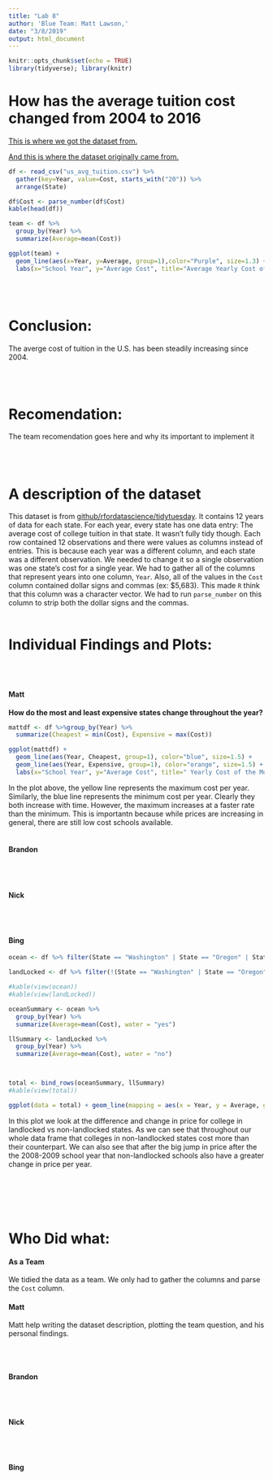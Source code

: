 ```yaml
---
title: "Lab 8"
author: 'Blue Team: Matt Lawson,'
date: "3/8/2019"
output: html_document
---
```


```r
knitr::opts_chunk$set(echo = TRUE)
library(tidyverse); library(knitr)
```


# How has the average tuition cost changed from 2004 to 2016

[This is where we got the dataset from.](https://github.com/rfordatascience/tidytuesday/tree/master/data/2018/2018-04-02)

[And this is where the dataset originally came from.](https://onlinembapage.com/average-tuition-and-educational-attainment-in-the-united-states/)


```r
df <- read_csv("us_avg_tuition.csv") %>%
  gather(key=Year, value=Cost, starts_with("20")) %>%
  arrange(State) 

df$Cost <- parse_number(df$Cost)
kable(head(df))
```


```r
team <- df %>%
  group_by(Year) %>%
  summarize(Average=mean(Cost))

ggplot(team) + 
  geom_line(aes(x=Year, y=Average, group=1),color="Purple", size=1.3) + 
  labs(x="School Year", y="Average Cost", title="Average Yearly Cost of Tuition in the U.S.")
```

  <br><br>
  
# Conclusion:

The averge cost of tuition in the U.S. has been steadily increasing since 2004.  





<br><br>

# Recomendation:

The team recomendation goes here and why its important to implement it

<br><br>


# A description of the dataset

This dataset is from [github/rfordatascience/tidytuesday](https://github.com/rfordatascience/tidytuesday). It contains 12 years of data for each state. For each year, every state has one data entry: The average cost of college tuition in that state. It wasn't fully tidy though. Each row contained 12 observations and there were values as columns instead of entries. This is because each year was a different column, and each state was a different observation. We needed to change it so a single observation was one state's cost for a single year. We had to gather all of the columns that represent years into one column, `Year`. Also, all of the values in the `Cost` column contained dollar signs and commas (ex: $5,683). This made `R` think that this column was a character vector. We had to run `parse_number` on this column to strip both the dollar signs and the commas.
<br><br>


# Individual Findings and Plots:
  <br><br>
  
#### Matt

__How do the most and least expensive states change throughout the year?__
```r
mattdf <- df %>%group_by(Year) %>%
  summarize(Cheapest = min(Cost), Expensive = max(Cost))

ggplot(mattdf) +
  geom_line(aes(Year, Cheapest, group=1), color="blue", size=1.5) +
  geom_line(aes(Year, Expensive, group=1), color="orange", size=1.5) + 
  labs(x="School Year", y="Average Cost", title=" Yearly Cost of the Most Expensive and Least Expensive States")
```

In the plot above, the yellow line represents the maximum cost per year. Similarly, the blue line represents the minimum cost per year. Clearly they both increase with time. However, the maximum increases at a faster rate than the minimum. This is importantn because while prices are increasing in general, there are still low cost schools available.
 <br><br>
 
#### Brandon


<br><br>  

#### Nick


<br><br>  

#### Bing

```r
ocean <- df %>% filter(State == "Washington" | State == "Oregon" | State == "California" | State == "Texas" | State == "Louisianna" | State == "Mississippi" | State == "Alabama" | State == "Florida" | State == "Georgia" | State == "South Carolina" | State == "North Carolina" | State == "Virginia" | State == "Maryland" | State == "Delaware" | State == "New Jersey" | State == "New York" | State == "Connecticut" | State == "Rhode Island" | State == "Massachussetts"| State == "New Hampshire" | State == "Maine" | State == "Hawaii" | State == "Alaska")

landLocked <- df %>% filter(!(State == "Washington" | State == "Oregon" | State == "California" | State == "Texas" | State == "Louisianna" | State == "Mississippi" | State == "Alabama" | State == "Florida" | State == "Georgia" | State == "South Carolina" | State == "North Carolina" | State == "Virginia" | State == "Maryland" | State == "Delaware" | State == "New Jersey" | State == "New York" | State == "Connecticut" | State == "Rhode Island" | State == "Massachussetts"| State == "New Hampshire" | State == "Maine" | State == "Hawaii" | State == "Alaska"))

#kable(view(ocean))
#kable(view(landLocked))

oceanSummary <- ocean %>%
  group_by(Year) %>%
  summarize(Average=mean(Cost), water = "yes")

llSummary <- landLocked %>%
  group_by(Year) %>%
  summarize(Average=mean(Cost), water = "no")



total <- bind_rows(oceanSummary, llSummary)
#kable(view(total))

ggplot(data = total) + geom_line(mapping = aes(x = Year, y = Average, group = water, color = water))
```

In this plot we look at the difference and change in price for college in landlocked vs non-landlocked states. As we can see that throughout our whole data frame that colleges in non-landlocked states cost more than their counterpart. We can also see that after the big jump in price after the the 2008-2009 school year that non-landlocked schools also have a greater change in price per year.

<br><br> <br><br>  

# Who Did what:

#### As a Team
We tidied the data as a team. We only had to gather the columns and parse the `Cost` column.

#### Matt  
Matt help writing the dataset description, plotting the team question, and his personal findings. 


<br><br>  

#### Brandon


<br><br>  

#### Nick


<br><br>  

#### Bing
